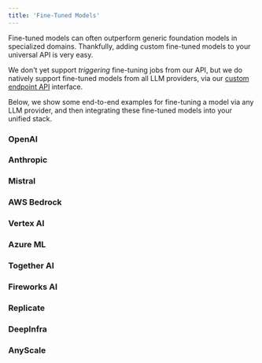 ```yaml
---
title: 'Fine-Tuned Models'
---
```


Fine-tuned models can often outperform generic foundation models in specialized domains.
Thankfully, adding custom fine-tuned models to your universal API is very easy.

We don't yet support *triggering* fine-tuning jobs from our API,
but we do natively support fine-tuned models from all LLM providers,
via our [custom endpoint API](<link-to-custom-endpoints-in-console>) interface.

Below, we show some end-to-end examples for fine-tuning a model via any LLM provider,
and then integrating these fine-tuned models into your unified stack.

### OpenAI

### Anthropic

### Mistral

### AWS Bedrock

### Vertex AI

### Azure ML

### Together AI

### Fireworks AI

### Replicate

### DeepInfra

### AnyScale
